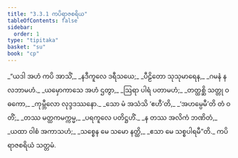 ```yaml
---
title: "3.3.1 ကပိရာဇစရိယ"
tableOfContents: false
sidebar:
  order: 1
type: "tipitaka"
basket: "su"
book: "cp"
---
```



<DynamicBreadcrumb />

<Division number="67" book="cp" e="ch" v="21" p="413">

<Paragraph number="341" type="verses" book="cp">
_“ယဒါ အဟံ ကပိ အာသိံ,_  
_နဒီကူလေ ဒရီသယေ;_  
_ပီဠိတော သုသုမာရေန,_  
_ဂမနံ န လဘာမဟံ._  

</Paragraph>

</Division>
<Division number="68" book="cp" e="ch" v="21" p="414">

<Paragraph number="342" type="verses" book="cp">
_ယမှောကာသေ အဟံ ဌတွာ,_  
_ဩရာ ပါရံ ပတာမဟံ;_  
_တတ္ထစ္ဆိ သတ္တု ဝဓကော,_  
_ကုမ္ဘီလော လုဒ္ဒဒဿနော._  

</Paragraph>

</Division>
<Division number="69" book="cp" e="ch" v="21" p="414">

<Paragraph number="343" type="verses" book="cp">
_သော မံ အသံသိ ‘ဧဟီ’တိ,_  
_‘အဟမ္ပေမီ’တိ တံ ဝတိံ;_  
_တဿ မတ္ထကမက္ကမ္မ,_  
_ပရကူလေ ပတိဋ္ဌဟိံ._  

</Paragraph>

</Division>
<Division number="70" book="cp" e="ch" v="21" p="414">

<Paragraph number="344" type="verses" book="cp">
_န တဿ အလိကံ ဘဏိတံ,_  
_ယထာ ဝါစံ အကာသဟံ;_  
_သစ္စေန မေ သမော နတ္ထိ,_  
_ဧသာ မေ သစ္စပါရမီ”တိ._  


</Paragraph>
</Division>

<Paragraph number="345" type="center" book="cp">
ကပိရာဇစရိယံ သတ္တမံ.
</Paragraph>